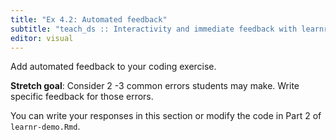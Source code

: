 ```yaml
---
title: "Ex 4.2: Automated feedback"
subtitle: "teach_ds :: Interactivity and immediate feedback with learnr"
editor: visual
---
```


Add automated feedback to your coding exercise.

**Stretch goal**: Consider 2 -3 common errors students may make. Write specific feedback for those errors.

You can write your responses in this section or modify the code in Part 2 of `learnr-demo.Rmd`.
